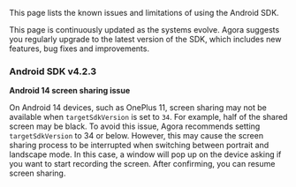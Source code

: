 <PlatformWrapper platform="android">

This page lists the known issues and limitations of using the Android SDK.

This page is continuously updated as the systems evolve. Agora suggests you regularly upgrade to the latest version of the SDK, which includes new features, bug fixes and improvements.

### Android SDK v4.2.3

**Android 14 screen sharing issue**

On Android 14 devices, such as OnePlus 11, screen sharing may not be available when `targetSdkVersion` is set to `34`. For example, half of the shared screen may be black. To avoid this issue, Agora recommends setting `targetSdkVersion` to 34 or below. However, this may cause the screen sharing process to be interrupted when switching between portrait and landscape mode. In this case, a window will pop up on the device asking if you want to start recording the screen. After confirming, you can resume screen sharing.

</PlatformWrapper>
